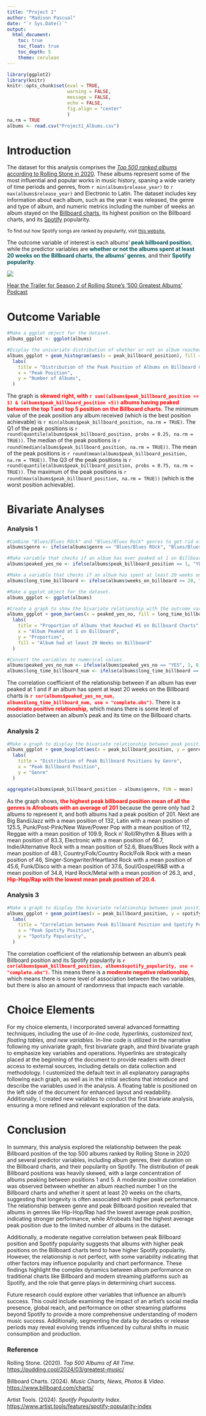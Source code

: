---
title: "Project 1"
author: "Madison Pascual"
date: "`r Sys.Date()`"
output:
  html_document:
    toc: true
    toc_float: true
    toc_depth: 5
    theme: cerulean
---

```{r, echo = FALSE}
library(ggplot2)
library(knitr)
knitr::opts_chunk$set(eval = TRUE,
                      warning = FALSE, 
                      message = FALSE, 
                      echo = FALSE,
                      fig.align = "center"
                      )
na.rm = TRUE
albums <- read.csv("Project1_Albums.csv")
```

# **Introduction**

The dataset for this analysis comprises the [*Top 500 ranked albums* according to Rolling Stone in 2020](https://pudding.cool/2024/03/greatest-music/). These albums represent some of the most influential and popular works in music history, spaning a wide variety of time periods and genres, from `r min(albums$release_year)` to `r max(albums$release_year)` and Electronic to Latin. The dataset includes key information about each album, such as the year it was released, the genre and type of album, and numeric metrics including the number of weeks an album stayed on the [Billboard charts](https://www.billboard.com/charts/), its highest position on the Billboard charts, and its [Spotify](https://open.spotify.com/) popularity.

[To find out how Spotify songs are ranked by popularity, visit [this website.](https://www.artist.tools/features/spotify-popularity-index#:~:text=This%20score%20is%20calculated%20based,your%20music%20performs%20over%20time.)]{style="font-size:12px;"}

The outcome variable of interest is each albums' [**peak billboard position**,]{style="color:#00555A"} while the predictor variables are [**whether or not the albums spent at least 20 weeks on the Billboard charts**, **the albums' genres**,]{style="color:#00555A"} and their [**Spotify popularity**.]{style="color:#00555A"}

![](https://www.rollingstone.com/wp-content/uploads/2020/10/500-albums-trailer.jpg?w=1581&h=1013&crop=1)

<figcaption>[Hear the Trailer for Season 2 of Rolling Stone’s ‘500 Greatest Albums’ Podcast](https://www.google.com/url?sa=i&url=https%3A%2F%2Fwww.rollingstone.com%2Fmusic%2Fmusic-news%2Frolling-stone-500-greatest-albums-podcast-1249006%2F&psig=AOvVaw2h7lAmhE0890LYc_I4v8V3&ust=1727477327105000&source=images&cd=vfe&opi=89978449&ved=0CBcQjhxqFwoTCOiXndfY4YgDFQAAAAAdAAAAABAX)</figcaption>

# **Outcome Variable**

```{r}
#Make a ggplot object for the dataset.
albums_ggplot <- ggplot(albums)

#Display the univariate distribution of whether or not an album reached 1 on Billboard with a "YES" or "NO".
albums_ggplot + geom_histogram(aes(x = peak_billboard_position), fill = "deepskyblue4", binwidth = 5) + 
  labs(
    title = "Distribution of the Peak Position of Albums on Billboard Charts",
    x = "Peak Position",
    y = "Number of Albums",
  )
```

The graph is [**skewed right, with `r sum((albums$peak_billboard_position >= 1) & (albums$peak_billboard_position <5))` albums having peaked between the top 1 and top 5 position on the Billboard charts.**]{style="color:red"} The minimum value of the peak position any album received (which is the best position achievable) is `r min(albums$peak_billboard_position, na.rm = TRUE)`. The Q1 of the peak positions is `r round(quantile(albums$peak_billboard_position, probs = 0.25, na.rm = TRUE))`. The median of the peak positions is `r round(median(albums$peak_billboard_position, na.rm = TRUE))`. The mean of the peak positions is `r round(mean(albums$peak_billboard_position, na.rm = TRUE))`. The Q3 of the peak positions is `r round(quantile(albums$peak_billboard_position, probs = 0.75, na.rm = TRUE))`. The maximum of the peak positions is `r round(max(albums$peak_billboard_position, na.rm = TRUE))` (which is the worst position achievable).

# **Bivariate Analyses**

### **Analysis 1**

```{r}
#Combine "Blues/Blues ROck" and "Blues/Blues Rock" genres to get rid of discrepency. 
albums$genre <- ifelse(albums$genre == "Blues/Blues ROck", "Blues/Blues Rock", albums$genre)

#Make variable that checks if an album has ever peaked at 1 on Billboard
albums$peaked_yes_no <- ifelse(albums$peak_billboard_position == 1, "YES", "NO") 

#Make a variable that checks if an album has spent at least 20 weeks on Billboard
albums$long_time_billboard <- ifelse(albums$weeks_on_billboard >= 20, "YES", "NO") 

#Make a ggplot object for the dataset.
albums_ggplot <- ggplot(albums)

#Create a graph to show the bivariate relationship with the outcome variable.
albums_ggplot + geom_bar(aes(x = peaked_yes_no, fill = long_time_billboard,), position = "fill") + 
  labs(
    title = "Proportion of Albums that Reached #1 on Billboard Charts",
    x = "Album Peaked at 1 on Billboard",
    y = "Proportion",
    fill = "Album had at least 20 Weeks on Billboard"
  )

#Convert the variables to numerical values.
albums$peaked_yes_no_num <- ifelse(albums$peaked_yes_no == "YES", 1, 0)
albums$long_time_billboard_num <- ifelse(albums$long_time_billboard == "YES", 1, 0)
```

The correlation coefficient of the relationship between if an album has ever peaked at 1 and if an album has spent at least 20 weeks on the Billboard charts is [**`r cor(albums$peaked_yes_no_num, albums$long_time_billboard_num, use = "complete.obs")`.**]{style="color:red"} There is a [**moderate positive relationship,**]{style="color:red"} which means there is some level of association between an album's peak and its time on the Billboard charts.

### **Analysis 2**

```{r}
#Make a graph to display the bivariate relationship between peak position and genre.
albums_ggplot + geom_boxplot(aes(x = peak_billboard_position, y = genre), fill = "deepskyblue4") + 
  labs(
    title = "Distribution of Peak Billboard Positions by Genre",
    x = "Peak Billboard Position",
    y = "Genre"
  )

```

```{r, include = FALSE}
aggregate(albums$peak_billboard_position ~ albums$genre, FUN = mean)
```

As the graph shows, [**the highest peak billboard position mean of all the genres is Afrobeats with an average of 201**]{style="color:red"} because the genre only had 2 albums to represent it, and both albums had a peak position of 201. Next are Big Band/Jazz with a mean position of 132, Latin with a mean position of 125.5, Punk/Post-Pink/New Wave/Power Pop with a mean position of 112, Reggae with a mean position of 109.9, Rock n' Roll/Rhythm & Blues with a mean position of 83.3, Electronic with a mean position of 66.7, Indie/Alternative Rock with a mean position of 52.6, Blues/Blues Rock with a mean position of 48.1, Country/Folk/Country Rock/Folk Rock with a mean position of 46, Singer-Songwriter/Heartland Rock with a mean position of 45.6, Funk/Disco with a mean position of 37.6, Soul/Gospel/R&B with a mean position of 34.8, Hard Rock/Metal with a mean position of 26.3, and , <span style="color:red">**Hip-Hop/Rap with the lowest mean peak position of 20.4.**

### **Analysis 3**

```{r}
#Make a graph to display the bivariate relationship between peak position and spotify popularity. 
albums_ggplot + geom_point(aes(x = peak_billboard_position, y = spotify_popularity), color = "deepskyblue4") + 
  labs(
    title = "Correlation between Peak Billboard Position and Spotify Popularity",
    x = "Peak Spotify Position",
    y = "Spotify Popularity",
  )
```

The correlation coefficient of the relationship between an album's peak Billboard position and its Spotify popularity is [**`r cor(albums$peak_billboard_position, albums$spotify_popularity, use = "complete.obs")`.**]{style="color:red"} This means there is a [**moderate negative relationship,**]{style="color:red"} which means there is some level of association between the two variables, but there is also an amount of randomness that impacts each variable.

# **Choice Elements**

For my choice elements, I incorporated several advanced formatting techniques, including the use of *in-line code, hyperlinks, customized text, floating tables, and new variables.* In-line code is utilized in the narrative following my univariate graph, first bivariate graph, and third bivariate graph to emphasize key variables and operations. Hyperlinks are strategically placed at the beginning of the document to provide readers with direct access to external sources, including details on data collection and methodology. I customized the default text in all explanatory paragraphs following each graph, as well as in the initial sections that introduce and describe the variables used in the analysis. A floating table is positioned on the left side of the document for enhanced layout and readability. Additionally, I created new variables to conduct the first bivariate analysis, ensuring a more refined and relevant exploration of the data.

# **Conclusion**

In summary, this analysis explored the relationship between the peak Billboard position of the top 500 albums ranked by Rolling Stone in 2020 and several predictor variables, including album genres, their duration on the Billboard charts, and their popularity on Spotify. The distribution of peak Billboard positions was heavily skewed, with a large concentration of albums peaking between positions 1 and 5. A moderate positive correlation was observed between whether an album reached number 1 on the Billboard charts and whether it spent at least 20 weeks on the charts, suggesting that longevity is often associated with higher peak performance. The relationship between genre and peak Billboard position revealed that albums in genres like Hip-Hop/Rap had the lowest average peak position, indicating stronger performance, while Afrobeats had the highest average peak position due to the limited number of albums in the dataset. 

Additionally, a moderate negative correlation between peak Billboard position and Spotify popularity suggests that albums with higher peak positions on the Billboard charts tend to have higher Spotify popularity. However, the relationship is not perfect, with some variability indicating that other factors may influence popularity and chart performance. These findings highlight the complex dynamics between album performance on traditional charts like Billboard and modern streaming platforms such as Spotify, and the role that genre plays in determining chart success.

Future research could explore other variables that influence an album’s success. This could include examining the impact of an artist’s social media presence, global reach, and performance on other streaming platforms beyond Spotify to provide a more comprehensive understanding of modern music success. Additionally, segmenting the data by decades or release periods may reveal evolving trends influenced by cultural shifts in music consumption and production.

### **Reference**

Rolling Stone. (2020). *Top 500 Albums of All Time*. [https://pudding.cool/2024/03/greatest-music/](https://pudding.cool/2024/03/greatest-music/)

Billboard Charts. (2024). *Music Charts, News, Photos & Video*. [https://www.billboard.com/charts/](https://www.billboard.com/charts/)

Artist Tools. (2024). *Spotify Popularity Index*. [https://www.artist.tools/features/spotify-popularity-index](https://www.artist.tools/features/spotify-popularity-index)
